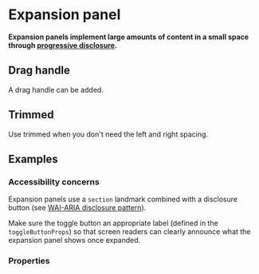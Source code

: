 # Expansion panel

**Expansion panels implement large amounts of content in a small space through <a href="https://en.wikipedia.org/wiki/Progressive_disclosure" target="_blank">progressive disclosure</a>.**

<DemoBlock demo="default" withThemeSwitcher />

## Drag handle

A drag handle can be added.

<DemoBlock demo="drag-handle" withThemeSwitcher />

## Trimmed

Use trimmed when you don't need the left and right spacing.

<DemoBlock demo="trimmed" withThemeSwitcher />

## Examples

<DemoBlock demo="examples" />

### Accessibility concerns

Expansion panels use a `section` landmark combined with a disclosure button (see [WAI-ARIA disclosure pattern](https://www.w3.org/WAI/ARIA/apg/patterns/disclosure/)).

Make sure the toggle button an appropriate label (defined in the `toggleButtonProps`) so that screen readers can clearly announce what the expansion panel shows once expanded.

### Properties

<PropTable component="ExpansionPanel" />
